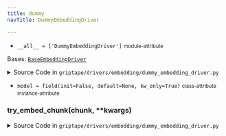 ```yaml
---
title: dummy
navTitle: DummyEmbeddingDriver

---
```


-   `__all__ = ['DummyEmbeddingDriver']` <small>module-attribute</small>  <span id="griptape.drivers.embedding.dummy.__all__"></span> 

<span id="griptape.drivers.embedding.dummy.DummyEmbeddingDriver"></span>

Bases:
 [`BaseEmbeddingDriver`](./#griptape.drivers.embedding.BaseEmbeddingDriver "BaseEmbeddingDriver (griptape.drivers.embedding.BaseEmbeddingDriver)")

<details><summary>Source Code in <code>griptape&#47;drivers&#47;embedding&#47;dummy_embedding_driver.py</code></summary>

```python
@define
class DummyEmbeddingDriver(BaseEmbeddingDriver):
    model: None = field(init=False, default=None, kw_only=True)

    def try_embed_chunk(self, chunk: str, **kwargs) -> list[float]:
        raise DummyError(__class__.__name__, "try_embed_chunk")
```

</details>

-   `model = field(init=False, default=None, kw_only=True)` <small>class-attribute</small> <small>instance-attribute</small>  <span id="griptape.drivers.embedding.dummy.DummyEmbeddingDriver.model"></span> 

<span id="griptape.drivers.embedding.dummy.DummyEmbeddingDriver.try_embed_chunk"></span>

### try_embed_chunk(chunk, \*\*kwargs)

<details><summary>Source Code in <code>griptape&#47;drivers&#47;embedding&#47;dummy_embedding_driver.py</code></summary>

```python
def try_embed_chunk(self, chunk: str, **kwargs) -> list[float]:
    raise DummyError(__class__.__name__, "try_embed_chunk")
```

</details>
